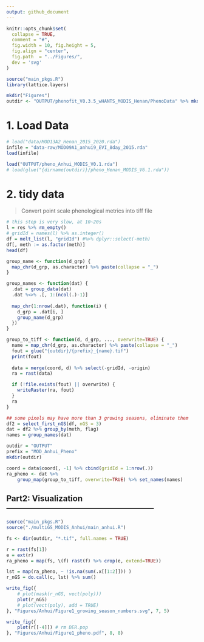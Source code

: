```yaml
---
output: github_document
---
```


```r
knitr::opts_chunk$set(
  collapse = TRUE,
  comment = "#",
  fig.width = 10, fig.height = 5,
  fig.align = "center",
  fig.path  = "../Figures/",
  dev = 'svg'
)
```

```r
source("main_pkgs.R")
library(lattice.layers)

mkdir("Figures")
outdir <- "OUTPUT/phenofit_V0.3.5_wHANTS_MODIS_Henan/PhenoData" %>% mkdir()
```

# 1. Load Data
```r
# load("data/MOD13A2_Henan_2015_2020.rda")
infile = "data-raw/MOD09A1_anhui9_EVI_8day_2015.rda"
load(infile)

load("OUTPUT/pheno_Anhui_MODIS_V0.1.rda")
# load(glue("{dirname(outdir)}/pheno_Henan_MODIS_V6.1.rda"))
```

# 2. tidy data

> Convert point scale phenological metrics into tiff file

```r
# this step is very slow, at 10~20s
l = res %>% rm_empty()
# gridId = names(l) %>% as.integer()
df = melt_list(l, "gridId") #%>% dplyr::select(-meth)
df[, meth := as.factor(meth)]
head(df)
```

```r
group_name <- function(d_grp) {
  map_chr(d_grp, as.character) %>% paste(collapse = "_")
}

group_names <- function(dat) {
  .dat = group_data(dat)
  .dat %<>% .[, 1:(ncol(.)-1)]
  
  map_chr(1:nrow(.dat), function(i) {
    d_grp = .dat[i, ]
    group_name(d_grp)
  })
}

group_to_tiff <- function(d, d_grp, ..., overwrite=TRUE) {
  name = map_chr(d_grp, as.character) %>% paste(collapse = "_")
  fout = glue("{outdir}/{prefix}_{name}.tif")
  print(fout)
  
  data = merge(coord, d) %>% select(-gridId, -origin)
  ra = rast(data)

  if (!file.exists(fout) || overwrite) {
    writeRaster(ra, fout)
  }
  ra
}
```

```r
## some pixels may have more than 3 growing seasons, eliminate them
df2 = select_first_nGS(df, nGS = 3)
dat = df2 %>% group_by(meth, flag)
names = group_names(dat)

outdir = "OUTPUT"
prefix = "MOD_Anhui_Pheno"
mkdir(outdir)

coord = data$coord[, -1] %>% cbind(gridId = 1:nrow(.))
ra_pheno <- dat %>% 
    group_map(group_to_tiff, overwrite=TRUE) %>% set_names(names)
```

## Part2: Visualization --------------------------------------------------------

```r
source("main_pkgs.R")
source("./multiGS_MODIS_Anhui/main_anhui.R")

fs <- dir(outdir, "*.tif", full.names = TRUE)

r = rast(fs[1])
e = ext(r)
ra_pheno = map(fs, \(f) rast(f) %>% crop(e, extend=TRUE))

lst = map(ra_pheno, ~ !is.na(sum(.x[[1:2]])) )
r_nGS = do.call(c, lst) %>% sum()

write_fig({
    # plot(mask(r_nGS, vect(poly)))
    plot(r_nGS)
    # plot(vect(poly), add = TRUE)
}, "Figures/Anhui/Figure1_growing_season_numbers.svg", 7, 5)
```

```r
write_fig({
    plot(r[[-4]]) # rm DER.pop
}, "Figures/Anhui/Figure1_pheno.pdf", 8, 8)
```
